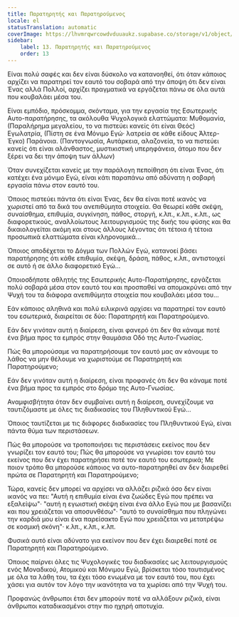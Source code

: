 ```yaml
---
title: Παρατηρητής και Παρατηρούμενος
locale: el
statusTranslation: automatic
coverImage: https://lhvmrqwrcowdvduuaukz.supabase.co/storage/v1/object/public/strapi-uploads/small_cover-tratado-de-psicologia-revolucionaria.webp-5e15e1cec4e0ebebcde5d7fc7565d8fd.webp
sidebar:
    label: 13. Παρατηρητής και Παρατηρούμενος
    order: 13
---
```

Είναι πολύ σαφές και δεν είναι δύσκολο να κατανοηθεί, ότι όταν κάποιος αρχίζει να παρατηρεί τον εαυτό του σοβαρά από την άποψη ότι δεν είναι Ένας αλλά Πολλοί, αρχίζει πραγματικά να εργάζεται πάνω σε όλα αυτά που κουβαλάει μέσα του.

Είναι εμπόδιο, πρόσκομμα, σκόνταμα, για την εργασία της Εσωτερικής Αυτο-παρατήρησης, τα ακόλουθα Ψυχολογικά ελαττώματα: Μυθομανία, (Παραλήρημα μεγαλείου, το να πιστεύει κανείς ότι είναι Θεός) Εγωλατρία, (Πίστη σε ένα Μόνιμο Εγώ· λατρεία σε κάθε είδους Άλτερ-Έγκο) Παράνοια. (Παντογνωσία, Αυτάρκεια, αλαζονεία, το να πιστεύει κανείς ότι είναι αλάνθαστος, μυστικιστική υπερηφάνεια, άτομο που δεν ξέρει να δει την άποψη των άλλων)

Όταν συνεχίζεται κανείς με την παράλογη πεποίθηση ότι είναι Ένας, ότι κατέχει ένα μόνιμο Εγώ, είναι κάτι παραπάνω από αδύνατη η σοβαρή εργασία πάνω στον εαυτό του.

Όποιος πιστεύει πάντα ότι είναι Ένας, δεν θα είναι ποτέ ικανός να χωριστεί από τα δικά του ανεπιθύμητα στοιχεία. Θα θεωρεί κάθε σκέψη, συναίσθημα, επιθυμία, συγκίνηση, πάθος, στοργή, κ.λπ., κ.λπ., κ.λπ., ως διαφορετικούς, αναλλοίωτους λειτουργισμούς της δικής του φύσης και θα δικαιολογείται ακόμη και στους άλλους λέγοντας ότι τέτοια ή τέτοια προσωπικά ελαττώματα είναι κληρονομικά...

Όποιος αποδέχεται το Δόγμα των Πολλών Εγώ, κατανοεί βάσει παρατήρησης ότι κάθε επιθυμία, σκέψη, δράση, πάθος, κ.λπ., αντιστοιχεί σε αυτό ή σε άλλο διαφορετικό Εγώ...

Οποιοσδήποτε αθλητής της Εσωτερικής Αυτο-Παρατήρησης, εργάζεται πολύ σοβαρά μέσα στον εαυτό του και προσπαθεί να απομακρύνει από την Ψυχή του τα διάφορα ανεπιθύμητα στοιχεία που κουβαλάει μέσα του...

Εάν κάποιος αληθινά και πολύ ειλικρινά αρχίσει να παρατηρεί τον εαυτό του εσωτερικά, διαιρείται σε δύο: Παρατηρητή και Παρατηρούμενο.

Εάν δεν γινόταν αυτή η διαίρεση, είναι φανερό ότι δεν θα κάναμε ποτέ ένα βήμα προς τα εμπρός στην θαυμάσια Οδό της Αυτο-Γνωσίας.

Πώς θα μπορούσαμε να παρατηρήσουμε τον εαυτό μας αν κάνουμε το λάθος να μην θέλουμε να χωριστούμε σε Παρατηρητή και Παρατηρούμενο;

Εάν δεν γινόταν αυτή η διαίρεση, είναι προφανές ότι δεν θα κάναμε ποτέ ένα βήμα προς τα εμπρός στο δρόμο της Αυτο-Γνωσίας.

Αναμφισβήτητα όταν δεν συμβαίνει αυτή η διαίρεση, συνεχίζουμε να ταυτιζόμαστε με όλες τις διαδικασίες του Πληθυντικού Εγώ...

Όποιος ταυτίζεται με τις διάφορες διαδικασίες του Πληθυντικού Εγώ, είναι πάντα θύμα των περιστάσεων.

Πώς θα μπορούσε να τροποποιήσει τις περιστάσεις εκείνος που δεν γνωρίζει τον εαυτό του; Πώς θα μπορούσε να γνωρίσει τον εαυτό του εκείνος που δεν έχει παρατηρήσει ποτέ τον εαυτό του εσωτερικά; Με ποιον τρόπο θα μπορούσε κάποιος να αυτο-παρατηρηθεί αν δεν διαιρεθεί πρώτα σε Παρατηρητή και Παρατηρούμενο;

Τώρα, κανείς δεν μπορεί να αρχίσει να αλλάζει ριζικά όσο δεν είναι ικανός να πει: "Αυτή η επιθυμία είναι ένα ζωώδες Εγώ που πρέπει να εξαλείψω"· "αυτή η εγωιστική σκέψη είναι ένα άλλο Εγώ που με βασανίζει και που χρειάζεται να αποσυνθέσω"· "αυτό το συναίσθημα που πληγώνει την καρδιά μου είναι ένα παρείσακτο Εγώ που χρειάζεται να μετατρέψω σε κοσμική σκόνη"· κ.λπ., κ.λπ., κ.λπ.

Φυσικά αυτό είναι αδύνατο για εκείνον που δεν έχει διαιρεθεί ποτέ σε Παρατηρητή και Παρατηρούμενο.

Όποιος παίρνει όλες τις Ψυχολογικές του διαδικασίες ως λειτουργισμούς ενός Μοναδικού, Ατομικού και Μόνιμου Εγώ, βρίσκεται τόσο ταυτισμένος με όλα τα λάθη του, τα έχει τόσο ενωμένα με τον εαυτό του, που έχει χάσει για αυτόν τον λόγο την ικανότητα να τα χωρίσει από την Ψυχή του.

Προφανώς άνθρωποι έτσι δεν μπορούν ποτέ να αλλάξουν ριζικά, είναι άνθρωποι καταδικασμένοι στην πιο ηχηρή αποτυχία.

